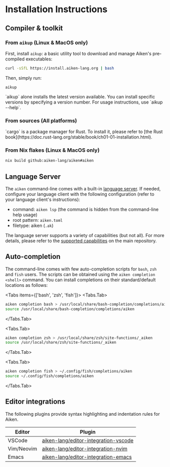 
# Installation Instructions

## Compiler & toolkit

### From `aikup` (Linux & MacOS only)

First, install `aikup`: a basic utility tool to download and manage Aiken's
pre-compiled executables:

```sh
curl -sSfL https://install.aiken-lang.org | bash
```

Then, simply run:

```
aikup
```

<Callout type="info">
  `aikup` alone installs the latest version available. You can install specific
  versions by specifying a version number. For usage instructions, use `aikup
  --help`.
</Callout>

### From sources (All platforms)

<InstallationInstructions />

<Callout type="info">
  `cargo` is a package manager for Rust. To install it, please refer to [the
  Rust book](https://doc.rust-lang.org/stable/book/ch01-01-installation.html).
</Callout>

### From Nix flakes (Linux & MacOS only)

```sh
nix build github:aiken-lang/aiken#aiken
```

## Language Server

The `aiken` command-line comes with a built-in [language server](https://microsoft.github.io/language-server-protocol/). If needed, configure your language client with the following configuration (refer to your language client's instructions):

- command: `aiken lsp` (the command is hidden from the command-line help usage)
- root pattern: `aiken.toml`
- filetype: aiken (`.ak`)

The language server supports a variety of capabilities (but not all). For more details, please refer to the [supported capabilities](https://github.com/aiken-lang/aiken/tree/main/crates/aiken-lsp#supported-capabilities) on the main repository.

## Auto-completion

The command-line comes with few auto-completion scripts for `bash`, `zsh` and `fish` users. The scripts can be obtained using the `aiken completion <shell>` command. You can install completions on their standard/default locations as follows:

<Tabs items={['bash', 'zsh', 'fish']}>
<Tabs.Tab>
```sh
aiken completion bash > /usr/local/share/bash-completion/completions/aiken
source /usr/local/share/bash-completion/completions/aiken
```
</Tabs.Tab>

<Tabs.Tab>
```sh
aiken completion zsh > /usr/local/share/zsh/site-functions/_aiken
source /usr/local/share/zsh/site-functions/_aiken
```
</Tabs.Tab>

<Tabs.Tab>
```sh
aiken completion fish > ~/.config/fish/completions/aiken
source ~/.config/fish/completions/aiken
```
</Tabs.Tab>
</Tabs>

## Editor integrations

The following plugins provide syntax highlighting and indentation rules for Aiken.

| Editor     | Plugin                                                                                          |
| ---------- | ----------------------------------------------------------------------------------------------- |
| VSCode     | [aiken-lang/editor-integration-vscode](https://github.com/aiken-lang/editor-integration-vscode) |
| Vim/Neovim | [aiken-lang/editor-integration-nvim](https://github.com/aiken-lang/editor-integration-nvim)     |
| Emacs      | [aiken-lang/editor-integration-emacs](https://github.com/aiken-lang/aiken-mode)                 |
